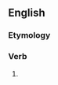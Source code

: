 ==English==

===Etymology===
{{suffix|en|lour|eth|nocat=1}}

===Verb===
{{head|en|verb form}}

# {{en-archaic third-person singular of|lour}}